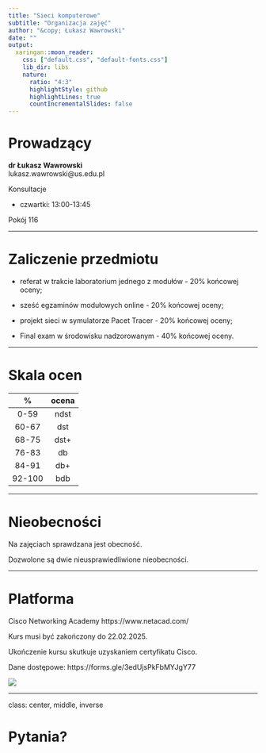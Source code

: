 ```yaml
---
title: "Sieci komputerowe"
subtitle: "Organizacja zajęć"
author: "&copy; Łukasz Wawrowski"
date: ""
output:
  xaringan::moon_reader:
    css: ["default.css", "default-fonts.css"]
    lib_dir: libs
    nature:
      ratio: "4:3"
      highlightStyle: github
      highlightLines: true
      countIncrementalSlides: false
---
```


# Prowadzący

__dr Łukasz Wawrowski__  
lukasz.wawrowski@us.edu.pl

Konsultacje 

- czwartki: 13:00-13:45

Pokój 116

---

# Zaliczenie przedmiotu

- referat w trakcie laboratorium jednego z modułów - 20% końcowej oceny;

- sześć egzaminów modułowych online - 20% końcowej oceny;

- projekt sieci w symulatorze Pacet Tracer - 20% końcowej oceny;

- Final exam w środowisku nadzorowanym - 40% końcowej oceny.

---

# Skala ocen

|  %  | ocena |
|:---:|:-----:|
|0-59 | ndst  |
|60-67| dst   |
|68-75| dst+  |
|76-83| db    |
|84-91| db+   |
|92-100| bdb   |

---

# Nieobecności

Na zajęciach sprawdzana jest obecność.

Dozwolone są dwie nieusprawiedliwione nieobecności.

---

# Platforma

Cisco Networking Academy https://www.netacad.com/

Kurs musi być zakończony do 22.02.2025.

Ukończenie kursu skutkuje uzyskaniem certyfikatu Cisco.

Dane dostępowe: https://forms.gle/3edUjsPkFbMYJgY77

![](img/qr_group2.png)

---

class: center, middle, inverse

# Pytania?